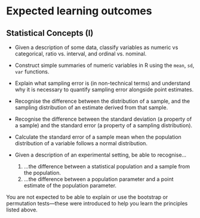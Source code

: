 # Expected learning outcomes

## Statistical Concepts (I)

-   Given a description of some data, classify variables as numeric vs categorical, ratio vs. interval, and ordinal vs. nominal.

-   Construct simple summaries of numeric variables in R using the `mean`, `sd`, `var` functions.

-   Explain what sampling error is (in non-technical terms) and understand why it is necessary to quantify sampling error alongside point estimates.

-   Recognise the difference between the distribution of a sample, and the sampling distribution of an estimate derived from that sample.

-   Recognise the difference between the standard deviation (a property of a sample) and the standard error (a property of a sampling distribution).

-   Calculate the standard error of a sample mean when the population distribution of a variable follows a normal distribution.

-   Given a description of an experimental setting, be able to recognise...

    1. ...the difference between a statistical population and a sample from the population.
    2. ...the difference between a population parameter and a point estimate of the population parameter.

You are not expected to be able to explain or use the bootstrap or permutation tests---these were introduced to help you learn the principles listed above.
